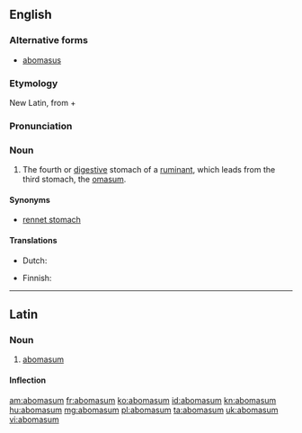 ==English==

===Alternative forms===
* [[abomasus]]

===Etymology===
New Latin, from {{etyl|la}} {{term|ab||away from|lang=la}} + {{term|omasum|omāsum|tripe of a bullock|lang=la}}

===Pronunciation===
{{a|US}} {{IPA|/ˌæb.oʊ.ˈmeɪ.səm/}}

===Noun===
{{en-noun|pl=abomasa}}

# {{anatomy}} The fourth or [[digestive]] stomach of a [[ruminant]], which leads from the third stomach, the [[omasum]].

====Synonyms====
* [[rennet stomach]]

====Translations====
{{trans-top|fourth or digestive stomach of a ruminant}}
* Dutch: {{t+|nl|lebmaag|m}}
{{trans-mid}}
* Finnish: {{t-|fi|juoksutusmaha}}
{{trans-bottom}}

----

==Latin==

===Noun===
{{la-noun|abomāsum|abomasi|abomāsī|n|second}}

# [[#English|abomasum]]

====Inflection====
{{la-decl-2nd-N|abomas|abomās}}

[[am:abomasum]]
[[fr:abomasum]]
[[ko:abomasum]]
[[id:abomasum]]
[[kn:abomasum]]
[[hu:abomasum]]
[[mg:abomasum]]
[[pl:abomasum]]
[[ta:abomasum]]
[[uk:abomasum]]
[[vi:abomasum]]